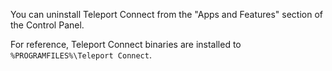   You can uninstall Teleport Connect from the "Apps and Features" section of the Control Panel.

  For reference, Teleport Connect binaries are installed to `%PROGRAMFILES%\Teleport Connect`.
